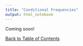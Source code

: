 ```yaml
---
title: "Conditional Frequencies"
output: html_notebook
---
```


Coming soon!

[Back to Table of Contents](../)